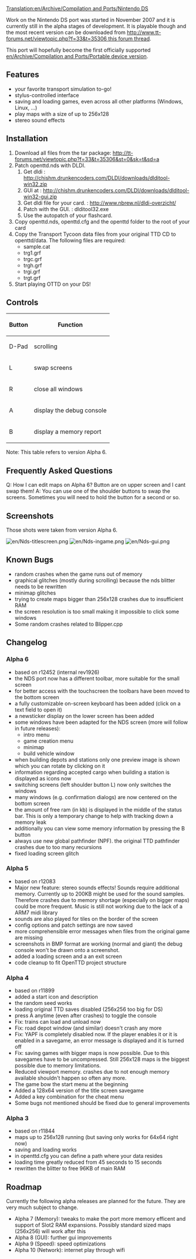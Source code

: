 [[Translation:en/Archive/Compilation and Ports/Nintendo DS]]

{{en/TOCright}}
Work on the Nintendo DS port was started in November 2007 and it is currently still in the alpha stages of development. It is playable though and the most recent version can be downloaded from [[http://www.tt-forums.net/viewtopic.php?f=33&t=35306 this forum thread]].

This port will hopefully become the first officially supported [[en/Archive/Compilation and Ports/Portable device version]].


== Features ==

* your favorite transport simulation to-go!
* stylus-controlled interface
* saving and loading games, even across all other platforms (Windows, Linux, ...)
* play maps with a size of up to 256x128
* stereo sound effects

== Installation ==
# Download all files from the tar package: http://tt-forums.net/viewtopic.php?f=33&t=35306&st=0&sk=t&sd=a
# Patch openttd.nds with DLDI.
## Get dldi : http://chishm.drunkencoders.com/DLDI/downloads/dlditool-win32.zip 
## GUI at : http://chishm.drunkencoders.com/DLDI/downloads/dlditool-win32-gui.zip
## Get dldi file for your card. : http://www.nbrew.nl/dldi-overzicht/
## Patch with the GUI. : dlditool32.exe
## Use the autopatch of your flashcard.
# Copy openttd.nds, openttd.cfg and the openttd folder to the root of your card
# Copy the Transport Tycoon data files from your original TTD CD to openttd/data. The following files are required:
#* sample.cat
#* trg1.grf
#* trgc.grf
#* trgh.grf
#* trgi.grf
#* trgt.grf
# Start playing OTTD on your DS!

== Controls ==

{|
!Button!!Function
|-
|D-Pad||scrolling
|-
|L||swap screens
|-
|R||close all windows
|-
|A||display the debug console
|-
|B||display a memory report
|}

Note: This table refers to version Alpha 6.

== Frequently Asked Questions ==
Q: How I can edit maps on Alpha 6? Button are on upper screen and I cant swap them!
A: You can use one of the shoulder buttons to swap the screens. Sometimes you will need to hold the button for a second or so.

== Screenshots ==
Those shots were taken from version Alpha 6.

[[File:en/Nds-titlescreen.png]] [[File:en/Nds-ingame.png]] [[File:en/Nds-gui.png]]

== Known Bugs ==

* random crashes when the game runs out of memory
* graphical glitches (mostly during scrolling) because the nds blitter needs to be rewritten
* minimap glitches
* trying to create maps bigger than 256x128 crashes due to insufficient RAM
* the screen resolution is too small making it impossible to click some windows
* Some random crashes related to Blipper.cpp

== Changelog ==

=== Alpha 6 ===

* based on r12452 (internal rev1926)
* the NDS port now has a different toolbar, more suitable for the small screen
* for better access with the touchscreen the toolbars have been moved to the bottom screen
* a fully customizable on-screen keyboard has been added (click on a text field to open it)
* a newsticker display on the lower screen has been added
* some windows have been adapted for the NDS screen (more will follow in future releases):
** intro menu
** game creation menu
** minimap
** build vehicle window
* when building depots and stations only one preview image is shown which you can rotate by clicking on it
* information regarding accepted cargo when building a station is displayed as icons now
* switching screens (left shoulder button L) now only switches the windows
* many windows (e.g. confirmation dialogs) are now centered on the bottom screen
* the amount of free ram (in kb) is displayed in the middle of the status bar. This is only a temporary change to help with tracking down a memory leak
* additionally you can view some memory information by pressing the B button
* always use new global pathfinder (NPF). the original TTD pathfinder crashes due to too many recursions
* fixed loading screen glitch

=== Alpha 5 ===
*  based on r12083
* Major new feature: stereo sounds effects! Sounds require additional memory. Currently up to 200KB might be used for the sound samples. Therefore crashes due to memory shortage (especially on bigger maps) could be more frequent. Music is still not working due to the lack of a ARM7 midi library
* sounds are also played for tiles on the border of the screen
* config options and patch settings are now saved
* more comprehensible error messages when files from the original game are missing
* screenshots in BMP format are working (normal and giant) the debug console won't be drawn onto a screenshot.
* added a loading screen and a an exit screen
* code cleanup to fit OpenTTD project structure

=== Alpha 4 ===
*  based on r11899
* added a start icon and description
* the random seed works
* loading original TTD saves disabled (256x256 too big for DS)
* press A anytime (even after crashes) to toggle the console
* Fix: trains can load and unload now
* Fix: road depot window (and similar) doesn't crash any more
* Fix: YAPF is completely disabled now. If the player enables it or it is enabled in a savegame, an error message is displayed and it is turned off
* Fix: saving games with bigger maps is now possible. Due to this savegames have to be uncompressed. Still 256x128 maps is the biggest possible due to memory limitations.
* Reduced viewport memory. crashes due to not enough memory available shouldn't happen so often any more.
* The game bow the start menu at the beginning
* Added a 128x64 version of the title screen savegame
* Added a key combination for the cheat menu
* Some bugs not mentioned should be fixed due to general improvements
=== Alpha 3 ===
* based on r11844
* maps up to 256x128 running (but saving only works for 64x64 right now)
* saving and loading works
* in openttd.cfg you can define a path where your data resides
* loading time greatly reduced from 45 seconds to 15 seconds
* rewritten the blitter to free 96KB of main RAM

== Roadmap ==
Currently the following alpha releases are planned for the future. They are very much subject to change.
* Alpha 7 (Memory): tweaks to make the port more memory efficent and support of Slot2 RAM expansions. Possibly standard sized maps (256x256) will work after this
* Alpha 8 (GUI): further gui improvements
* Alpha 9 (Speed): speed optimizations
* Alpha 10 (Network): internet play through wifi